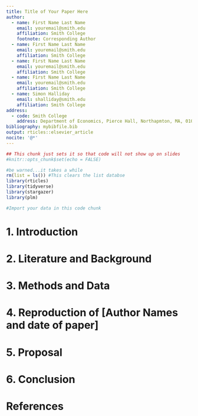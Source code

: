 ```yaml
---
title: Title of Your Paper Here
author:
  - name: First Name Last Name
    email: youremail@smith.edu
    affiliation: Smith College
    footnote: Corresponding Author
  - name: First Name Last Name
    email: youremail@smith.edu
    affiliation: Smith College
  - name: First Name Last Name
    email: youremail@smith.edu
    affiliation: Smith College
  - name: First Name Last Name
    email: youremail@smith.edu
    affiliation: Smith College
  - name: Simon Halliday
    email: shalliday@smith.edu
    affiliation: Smith College
address:
  - code: Smith College
    address: Department of Economics, Pierce Hall, Northapmton, MA, 01063
bibliography: mybibfile.bib
output: rticles::elsevier_article
nocite: '@*'
---
```


```r
## This chunk just sets it so that code will not show up on slides
#knitr::opts_chunk$set(echo = FALSE)
```

```r
#be warned...it takes a while
rm(list = ls()) #This clears the list databse
library(rticles)
library(tidyverse)
library(stargazer)
library(plm)
```


```r
#Import your data in this code chunk


```


# 1. Introduction


# 2. Literature and Background 


# 3. Methods and Data


# 4. Reproduction of [Author Names and date of paper]


# 5. Proposal 


# 6. Conclusion 





# References 